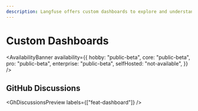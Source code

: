 ```yaml
---
description: Langfuse offers custom dashboards to explore and understand your LLM data.
---
```


# Custom Dashboards

<AvailabilityBanner
  availability={{
    hobby: "public-beta",
    core: "public-beta",
    pro: "public-beta",
    enterprise: "public-beta",
    selfHosted: "not-available",
  }}
/>



## GitHub Discussions


<GhDiscussionsPreview labels={["feat-dashboard"]} />

